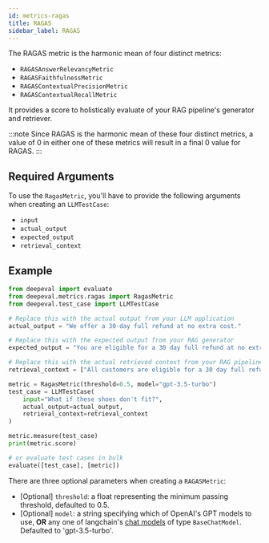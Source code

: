 ```yaml
---
id: metrics-ragas
title: RAGAS
sidebar_label: RAGAS
---
```


The RAGAS metric is the harmonic mean of four distinct metrics:

- `RAGASAnswerRelevancyMetric`
- `RAGASFaithfulnessMetric`
- `RAGASContextualPrecisionMetric`
- `RAGASContextualRecallMetric`

It provides a score to holistically evaluate of your RAG pipeline's generator and retriever.

:::note
Since RAGAS is the harmonic mean of these four distinct metrics, a value of 0 in either one of these metrics will result in a final 0 value for RAGAS.
:::

## Required Arguments

To use the `RagasMetric`, you'll have to provide the following arguments when creating an `LLMTestCase`:

- `input`
- `actual_output`
- `expected_output`
- `retrieval_context`

## Example

```python
from deepeval import evaluate
from deepeval.metrics.ragas import RagasMetric
from deepeval.test_case import LLMTestCase

# Replace this with the actual output from your LLM application
actual_output = "We offer a 30-day full refund at no extra cost."

# Replace this with the expected output from your RAG generator
expected_output = "You are eligible for a 30 day full refund at no extra cost."

# Replace this with the actual retrieved context from your RAG pipeline
retrieval_context = ["All customers are eligible for a 30 day full refund at no extra cost."]

metric = RagasMetric(threshold=0.5, model="gpt-3.5-turbo")
test_case = LLMTestCase(
    input="What if these shoes don't fit?",
    actual_output=actual_output,
    retrieval_context=retrieval_context
)

metric.measure(test_case)
print(metric.score)

# or evaluate test cases in bulk
evaluate([test_case], [metric])
```

There are three optional parameters when creating a `RAGASMetric`:

- [Optional] `threshold`: a float representing the minimum passing threshold, defaulted to 0.5.
- [Optional] `model`: a string specifying which of OpenAI's GPT models to use, **OR** any one of langchain's [chat models](https://python.langchain.com/docs/integrations/chat/) of type `BaseChatModel`. Defaulted to 'gpt-3.5-turbo'.
